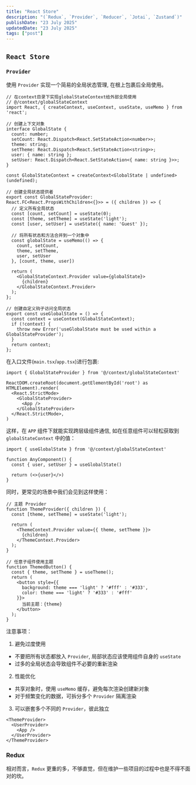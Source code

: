 ```yaml
---
title: "React Store"
description: "(`Redux`, `Provider`, `Reducer`, `Jotai`, `Zustand`)"
publishDate: "23 July 2025"
updatedDate: "23 July 2025"
tags: ["post"]
---
```


## `React Store`

### `Provider`

使用 `Provider` 实现一个简易的全局状态管理, 在根上包裹后全局使用。

```tsx
// 在context目录下实现globalStateContext给外部全局使用
// @/context/globalStateContext
import React, { createContext, useContext, useState, useMemo } from 'react';

// 创建上下文对象
interface GlobalState {
  count: number;
  setCount: React.Dispatch<React.SetStateAction<number>>;
  theme: string;
  setTheme: React.Dispatch<React.SetStateAction<string>>;
  user: { name: string };
  setUser: React.Dispatch<React.SetStateAction<{ name: string }>>;
}

const GlobalStateContext = createContext<GlobalState | undefined>(undefined);

// 创建全局状态提供者
export const GlobalStateProvider: React.FC<React.PropsWithChildren<{}>> = ({ children }) => {
  // 定义所有全局状态
  const [count, setCount] = useState(0);
  const [theme, setTheme] = useState('light');
  const [user, setUser] = useState({ name: 'Guest' });

  // 将所有状态和方法合并到一个对象中
  const globalState = useMemo(() => {
    count, setCount,
    theme, setTheme,
    user, setUser
  }, [count, theme, user])

  return (
    <GlobalStateContext.Provider value={globalState}>
      {children}
    </GlobalStateContext.Provider>
  );
};

// 创建自定义钩子访问全局状态
export const useGlobalState = () => {
  const context = useContext(GlobalStateContext);
  if (!context) {
    throw new Error('useGlobalState must be used within a GlobalStateProvider');
  }
  return context;
};
```

在入口文件(`main.tsx`/`app.tsx`)进行包裹:

```tsx
import { GlobalStateProvider } from '@/context/globalStateContext'

ReactDOM.createRoot(document.getElementById('root') as HTMLElement).render(
  <React.StrictMode>
    <GlobalStateProvider>
      <App />
    </GlobalStateProvider>
  </React.StrictMode>,
)
```

这样，在 `APP` 组件下就能实现跨层级组件通信, 如在任意组件可以轻松获取到 `globalStateContext` 中的值：

```tsx
import { useGlobalState } from '@/context/globalStateContext'

function AnyComponent() {
  const { user, setUser } = useGlobalState()

  return (<>{user}</>)
}
```

同时，更常见的场景中我们会见到这样使用：

```tsx
// 主题 Provider
function ThemeProvider({ children }) {
  const [theme, setTheme] = useState('light');

  return (
    <ThemeContext.Provider value={{ theme, setTheme }}>
      {children}
    </ThemeContext.Provider>
  );
}

// 任意子组件使用主题
function ThemedButton() {
  const { theme, setTheme } = useTheme();
  return (
    <button style={{
      background: theme === 'light' ? '#fff' : '#333',
      color: theme === 'light' ? '#333' : '#fff'
    }}>
      当前主题：{theme}
    </button>
  );
}
```

注意事项：

1. 避免过度使用
  - 不要把所有状态都放入 `Provider`, 局部状态应该使用组件自身的 `useState`
  - 过多的全局状态会导致组件不必要的重新渲染
2. 性能优化
  - 共享对象时，使用 `useMemo` 缓存，避免每次渲染创建新对象
  - 对于频繁变化的数据，可拆分多个 `Provider` 隔离渲染
3. 可以嵌套多个不同的 `Provider`，彼此独立

```tsx
<ThemeProvider>
  <UserProvider>
    <App />
  </UserProvider>
</ThemeProvider>
```

### Redux

相对而言，`Redux` 更重的多，不够直觉，但在维护一些项目的过程中也是不得不面对的坎。
